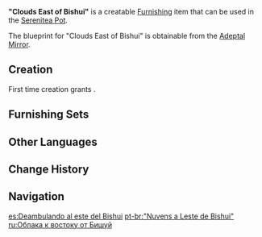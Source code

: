 {{Furnishing Infobox
|id             = 370501
|image          = Item Clouds East of Bishui.png
|category       = Building
|subcategory    = Free Booth
|quality        = 3
|adeptal_energy = 60
|load           = 125
|reduced_load   = 110
|description    = A seemingly simple shed that is, in fact, very sturdy and durable. It comes with a lantern to light the way.<br />These sheds can be seen on either side of the main road that lies along the Dihua Marsh, serving as ad hoc pit stops for cargo crews.
|blueprint      = Adeptal Mirror
|adeptal mirror = 2
}}
'''"Clouds East of Bishui"''' is a creatable [[Furnishing]] item that can be used in the [[Serenitea Pot]].

The blueprint for "Clouds East of Bishui" is obtainable from the [[Adeptal Mirror]].

==Creation==
First time creation grants {{Item|Trust|24|x=60}}.
{{Recipe
|type = Creation
|time = 14h
|Fir Wood = 8
|Fabric = 2
|Blue Dye = 2
|sort = Fir Wood;Fabric;Blue Dye
}}

==Furnishing Sets==
{{Craft Usage}}

==Other Languages==
{{Other Languages
|en      = "Clouds East of Bishui"
|zhs     = 「云游碧水东」
|zhs_rm  = "Yúnyóu Bìshuǐ Dōng"
|zht     = 「雲遊碧水東」
|zht_rm  = "Yúnyóu Bìshuǐ Dōng"
|zh_tl   = "Traveling East of Bishui"
|ja      = 「碧水東の旅商人」
|ja_rm   = "Hekisui Higashi no Tabiakindo"{{Assumed}}
|ja_tl   = "Peddler of East Bishui"
|ko      = 「벽수 동쪽의 상인」
|ko_rm   = "Byeoksu Dongjjok-ui Sang'in"
|ko_tl   = "Merchant of East Bishui"
|es      = Deambulando al este del Bishui
|es_tl   = Wandering to the East of Bishui
|fr      = «&nbsp;Nuages à l'est de Bishui&nbsp;»
|fr_tl   = "Clouds East of Bishui"
|ru      = Облака к востоку от Бишуй
|ru_tl   = Clouds East of Bishui
|th      = "ท่องเที่ยวในแม่น้ำสีหยก"
|th_rm   = "Thongthiao Nai Maenam Si Yok"
|th_tl   = "Travel in the Jade-color River"
|vi      = Vân Du Bích Thủy Đông
|vi_tl   = 
|de      = „Östlich von Bishui“
|de_tl   = "East of Bishui"
|id      = "Awan di Timur Bishui"
|id_tl   = "Clouds East of Bishui"
|pt      = "Nuvens a Leste de Bishui"
|pt_tl   = 
|tr      = Bishui’nin Doğusundaki Bulutlar
|tr_tl   = Clouds East of Bishui
|it      = Capanno Nuvole a est di Bishui
|it_tl   = Cloud Hut East of Bishui
}}

==Change History==
{{Change History|1.5}}

==Navigation==
{{Furnishing Navbox|exterior}}

[[es:Deambulando al este del Bishui]]
[[pt-br:"Nuvens a Leste de Bishui"]]
[[ru:Облака к востоку от Бишуй]]
